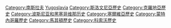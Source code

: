 {{Catnav|頁面分類|地理|国家|欧洲国家|德国}}
{{Catnav|頁面分類|地理|国家|按國家分類|各國歷史}}
{{Catnav|頁面分類|各種主題的頁面分類|按國家分類|各國歷史}}
{{Catnav|頁面分類|历史|各國歷史}}
{{Commons category|History of Yugoslavia}}

[[Category:南斯拉夫|Category:南斯拉夫]]
[[Category:已不存在的欧洲国家的历史|Yugoslavia]]
[[Category:斯洛文尼亞歷史|Category:斯洛文尼亞歷史]]
[[Category:克羅地亞歷史|Category:克羅地亞歷史]]
[[Category:波斯尼亚和黑塞哥维那历史‎|Category:波斯尼亚和黑塞哥维那历史‎]]
[[Category:塞爾維亞歷史|Category:塞爾維亞歷史]]
[[Category:蒙特內哥羅歷史|Category:蒙特內哥羅歷史]]
[[Category:馬其頓歷史|Category:馬其頓歷史]]
[[Category:科索沃歷史|Category:科索沃歷史]]
